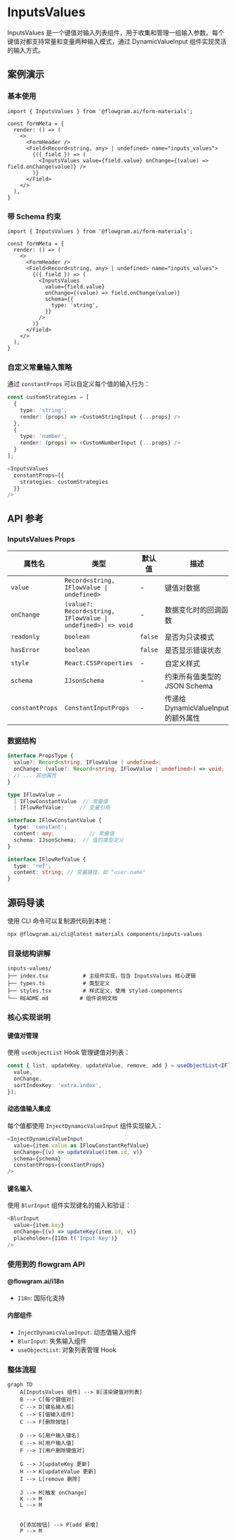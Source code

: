 
# InputsValues

InputsValues 是一个键值对输入列表组件，用于收集和管理一组输入参数。每个键值对都支持常量和变量两种输入模式，通过 DynamicValueInput 组件实现灵活的输入方式。

## 案例演示

### 基本使用

<BasicStory />

```tsx pure title="form-meta.tsx"
import { InputsValues } from '@flowgram.ai/form-materials';

const formMeta = {
  render: () => (
    <>
      <FormHeader />
      <Field<Record<string, any> | undefined> name="inputs_values">
        {({ field }) => (
          <InputsValues value={field.value} onChange={(value) => field.onChange(value)} />
        )}
      </Field>
    </>
  ),
}
```

### 带 Schema 约束

<WithSchemaStory />

```tsx pure title="form-meta.tsx"
import { InputsValues } from '@flowgram.ai/form-materials';

const formMeta = {
  render: () => (
    <>
      <FormHeader />
      <Field<Record<string, any> | undefined> name="inputs_values">
        {({ field }) => (
          <InputsValues
            value={field.value}
            onChange={(value) => field.onChange(value)}
            schema={{
              type: 'string',
            }}
          />
        )}
      </Field>
    </>
  ),
}
```

### 自定义常量输入策略
通过 `constantProps` 可以自定义每个值的输入行为：

```typescript
const customStrategies = [
  {
    type: 'string',
    render: (props) => <CustomStringInput {...props} />
  },
  {
    type: 'number',
    render: (props) => <CustomNumberInput {...props} />
  }
];

<InputsValues
  constantProps={{
    strategies: customStrategies
  }}
/>
```


## API 参考

### InputsValues Props

| 属性名 | 类型 | 默认值 | 描述 |
|--------|------|--------|------|
| `value` | `Record<string, IFlowValue \| undefined>` | - | 键值对数据 |
| `onChange` | `(value?: Record<string, IFlowValue \| undefined>) => void` | - | 数据变化时的回调函数 |
| `readonly` | `boolean` | `false` | 是否为只读模式 |
| `hasError` | `boolean` | `false` | 是否显示错误状态 |
| `style` | `React.CSSProperties` | - | 自定义样式 |
| `schema` | `IJsonSchema` | - | 约束所有值类型的 JSON Schema |
| `constantProps` | `ConstantInputProps` | - | 传递给 DynamicValueInput 的额外属性 |

### 数据结构

```typescript
interface PropsType {
  value?: Record<string, IFlowValue | undefined>;
  onChange: (value?: Record<string, IFlowValue | undefined>) => void;
  // ... 其他属性
}

type IFlowValue =
  | IFlowConstantValue  // 常量值
  | IFlowRefValue;     // 变量引用

interface IFlowConstantValue {
  type: 'constant';
  content: any;           // 常量值
  schema: IJsonSchema;  // 值的类型定义
}

interface IFlowRefValue {
  type: 'ref';
  content: string; // 变量路径，如 "user.name"
}
```

## 源码导读

<SourceCode
  href="https://github.com/bytedance/flowgram.ai/tree/main/packages/materials/form-materials/src/components/inputs-values"
/>

使用 CLI 命令可以复制源代码到本地：

```bash
npx @flowgram.ai/cli@latest materials components/inputs-values
```

### 目录结构讲解

```
inputs-values/
├── index.tsx           # 主组件实现，包含 InputsValues 核心逻辑
├── types.ts            # 类型定义
├── styles.tsx          # 样式定义，使用 styled-components
└── README.md          # 组件说明文档
```

### 核心实现说明

#### 键值对管理
使用 `useObjectList` Hook 管理键值对列表：

```typescript
const { list, updateKey, updateValue, remove, add } = useObjectList<IFlowValue | undefined>({
  value,
  onChange,
  sortIndexKey: 'extra.index',
});
```

#### 动态值输入集成
每个值都使用 `InjectDynamicValueInput` 组件实现输入：

```typescript
<InjectDynamicValueInput
  value={item.value as IFlowConstantRefValue}
  onChange={(v) => updateValue(item.id, v)}
  schema={schema}
  constantProps={constantProps}
/>
```

#### 键名输入
使用 `BlurInput` 组件实现键名的输入和验证：

```typescript
<BlurInput
  value={item.key}
  onChange={(v) => updateKey(item.id, v)}
  placeholder={I18n.t('Input Key')}
/>
```

### 使用到的 flowgram API

#### @flowgram.ai/i18n
- `I18n`: 国际化支持

#### 内部组件
- `InjectDynamicValueInput`: 动态值输入组件
- `BlurInput`: 失焦输入组件
- `useObjectList`: 对象列表管理 Hook

### 整体流程

```mermaid
graph TD
    A[InputsValues 组件] --> B[渲染键值对列表]
    B --> C[每个键值对]
    C --> D[键名输入框]
    C --> E[值输入组件]
    C --> F[删除按钮]

    D --> G[用户输入键名]
    E --> H[用户输入值]
    F --> I[用户删除键值对]

    G --> J[updateKey 更新]
    H --> K[updateValue 更新]
    I --> L[remove 删除]

    J --> M[触发 onChange]
    K --> M
    L --> M


    O[添加按钮] --> P[add 新增]
    P --> M
```
